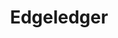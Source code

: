 ---
title: "Edgeledger"
date:
image: ./project-images/edgeledger.png
tools: ['Typescript', 'HTML', 'CSS']
positives:
- "positive one"
- "positive two"
negatives:
- "negative one"
- "negative two"
description: ""
notes:
- "note one"
- "note two"
repoUrl: "https://a-single-crouton.github.io"
demoUrl: "./project-sites/edgeledger_website/index.html"
---